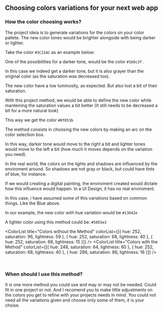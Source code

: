 

## Choosing colors variations for your next web app

### How the color choosing works?

The project ideia is to generate variations for the colors on your color pallete. The new color tones would be brighter alongside with being darker or lighter.

Take the color `#3C21AC` <ColorPreview colorHex="#3C21AC" className="insideText" /> as an example below:

<ColorPicker colorHex="#3C21AC" />

One of the possibilities for a darker tone, would be the color `#160c3f` <ColorPreview colorHex="#160c3f" className="insideText" />.

In this case we indeed get a darker tone, but it is also grayer than the original color (as the saturation was decreased too).

<ColorPicker colorHex="#160c3f" />

The new color have a low luminosity, as expected. But also lost a bit of their saturation.

With this project method, we would be able to define the new color while manteining the saturation values a bit better (It still needs to be decreased a bit for a more natural look)

This way we get the color `#0f053b` <ColorPreview colorHex="#0f053b" className="insideText" />

<ColorPicker colorHex="#0f053b" />

The method consists in choosing the new colors by making an arc on the color selection box.

In this way, darker tone would move to the right a bit and lighter tones would move to the left a bit (how much it moves depends on the variation you need).

In the real world, the colors on the lights and shadows are influenced by the enviroment around. So shadows are not gray or black, but could have tints of blue, for instance. 

If we would creating a digital painting, the enviroment created would dictate how this influence would happen. In a UI Design, it has no real enviroment.

In this case, i have assumed some of this variations based on common things. Like the Blue above.

In our example, the new color with hue variation would be `#13042e` <ColorPreview colorHex="#13042e" className="insideText" />

<ColorPicker colorHex="#13042e" />

A lighter color using this method could be: `#5055e3` <ColorPreview colorHex="#5055e3" className="insideText" />

<ColorPicker colorHex="#5055e3" />

<ColorList title="Colors without the Method" colorList={[{ hue: 252, saturation: 96, lightness: 59 }, { hue: 252, saturation: 68, lightness: 40 }, { hue: 252, saturation: 68, lightness: 15 }]} />
<ColorList title="Colors with the Method" colorList={[{ hue: 248, saturation: 64, lightness: 60 }, { hue: 252, saturation: 68, lightness: 40 }, { hue: 266, saturation: 86, lightness: 16 }]} />

<br/>

### When should I use this method?

It is one more method you could use and may or may not be needed. Could fit in one project or not. And I recomend you to make little adjustments on the colors you get to refine with your projects needs in mind.
You could not need all the variations given and choose only some of them, it is your choise.
